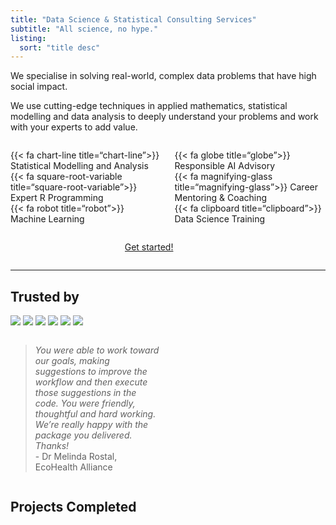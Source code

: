 ```yaml
---
title: "Data Science & Statistical Consulting Services"
subtitle: "All science, no hype."
listing: 
  sort: "title desc"
---
```


We specialise in solving real-world, complex data problems that have high social impact.   

We use cutting-edge techniques in applied mathematics, statistical modelling and data analysis to deeply understand your problems and work with your experts to add value.   

:::: {.columns}

::: {.column width="50%"}
{{< fa chart-line title="chart-line">}}  Statistical Modelling and Analysis  
{{< fa square-root-variable title="square-root-variable">}} Expert R Programming   
{{< fa robot title="robot">}} Machine Learning 
:::

::: {.column width="50%"}
{{< fa globe title="globe">}} Responsible AI Advisory   
{{< fa magnifying-glass title="magnifying-glass">}} Career Mentoring & Coaching    
{{< fa clipboard title="clipboard">}} Data Science Training  
:::

::::  


:::: {.columns}

::: {.column width="35%"}

:::

::: {.column width="30%"}
<a href="../contact/index.qmd" class="btn btn-outline-info btn-lg active" role="button" aria-pressed="true">Get started!</a>
:::

::: {.column width="35%"}

:::


::::  

<hr>  

## Trusted by   
![](img/kyckr.svg)
![](img/ecohealth.png)
![](img/monash.png)
![](img/irt.png)
![](img/mitre10.png)
![](img/scalapay.png)

:::: {.columns}

::: {.column width="50%"}
>*You were able to work toward our goals, making suggestions to improve the workflow and then execute those suggestions in the code. You were friendly, thoughtful and hard working. We're really happy with the package you delivered. Thanks!*  
- Dr Melinda Rostal, EcoHealth Alliance
:::

::: {.column width="50%"}

:::

::::  


## Projects Completed
